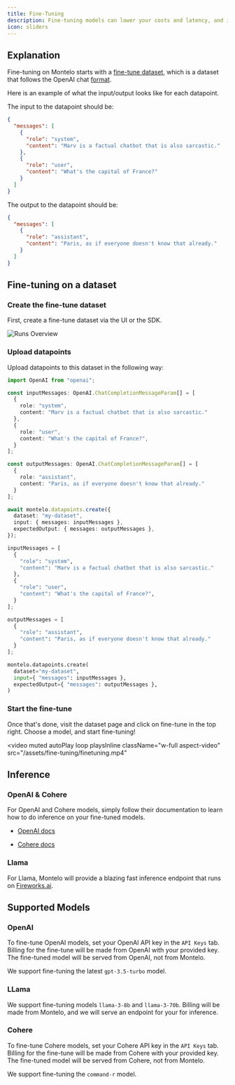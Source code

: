 ```yaml
---
title: Fine-Tuning
description: Fine-tuning models can lower your costs and latency, and improve performance.
icon: sliders
---
```


## Explanation

Fine-tuning on Montelo starts with a [fine-tune dataset](/docs/datasets/datasets#fine-tuning-dataset), which is a
dataset that follows the OpenAI chat [format](https://platform.openai.com/docs/guides/fine-tuning/example-format).

Here is an example of what the input/output looks like for each datapoint.

The input to the datapoint should be:

```json
{
  "messages": [
    {
      "role": "system",
      "content": "Marv is a factual chatbot that is also sarcastic."
    },
    {
      "role": "user",
      "content": "What's the capital of France?"
    }
  ]
}
```

The output to the datapoint should be:

```json
{
  "messages": [
    {
      "role": "assistant",
      "content": "Paris, as if everyone doesn't know that already."
    }
  ]
}
```

## Fine-tuning on a dataset

### Create the fine-tune dataset

First, create a fine-tune dataset via the UI or the SDK.

<Frame type="glass">
  <img src="/assets/fine-tuning/ftmodal.png" alt="Runs Overview"/>
</Frame>

### Upload datapoints

Upload datapoints to this dataset in the following way:

<CodeGroup>

```typescript Node
import OpenAI from "openai";

const inputMessages: OpenAI.ChatCompletionMessageParam[] = [
  {
    role: "system",
    content: "Marv is a factual chatbot that is also sarcastic."
  },
  {
    role: "user",
    content: "What's the capital of France?",
  }
];

const outputMessages: OpenAI.ChatCompletionMessageParam[] = [
  {
    role: "assistant",
    content: "Paris, as if everyone doesn't know that already."
  }
];

await montelo.datapoints.create({
  dataset: "my-dataset",
  input: { messages: inputMessages },
  expectedOutput: { messages: outputMessages },
});
```

```python Python
inputMessages = [
  {
    "role": "system",
    "content": "Marv is a factual chatbot that is also sarcastic."
  },
  {
    "role": "user",
    "content": "What's the capital of France?",
  }
];

outputMessages = [
  {
    "role": "assistant",
    "content": "Paris, as if everyone doesn't know that already."
  }
];

montelo.datapoints.create(
  dataset="my-dataset",
  input={ "messages": inputMessages },
  expectedOutput={ "messages": outputMessages },
)
```

</CodeGroup>

### Start the fine-tune

Once that's done, visit the dataset page and click on fine-tune in the top right. Choose a model, and start fine-tuning!

<video
  muted
  autoPlay
  loop
  playsInline
  className="w-full aspect-video"
  src="/assets/fine-tuning/finetuning.mp4"
></video>

## Inference

### OpenAI & Cohere

For OpenAI and Cohere models, simply follow their documentation to learn how to do inference on your fine-tuned models.

- [OpenAI docs](https://platform.openai.com/docs/guides/fine-tuning/use-a-fine-tuned-model)

- [Cohere docs](https://docs.cohere.com/docs/troubleshooting-a-fine-tuned-model#using-your-trained-model)

### Llama

For Llama, Montelo will provide a blazing fast inference endpoint that runs on [Fireworks.ai](https://fireworks.ai/).

## Supported Models

### OpenAI

To fine-tune OpenAI models, set your OpenAI API key in the `API Keys` tab. Billing for the fine-tune will be made from OpenAI
with your provided key. The fine-tuned model will be served from OpenAI, not from Montelo.

We support fine-tuning the latest `gpt-3.5-turbo` model.

### LLama

We support fine-tuning models `llama-3-8b` and `llama-3-70b`. Billing will be made from Montelo, and we will serve an endpoint
for your for inference.

### Cohere

To fine-tune Cohere models, set your Cohere API key in the `API Keys` tab. Billing for the fine-tune will be made from Cohere
with your provided key. The fine-tuned model will be served from Cohere, not from Montelo.

We support fine-tuning the `command-r` model.
